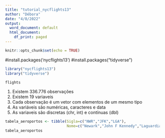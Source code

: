 ```yaml
---
title: "tutorial_nycflights13"
author: "Débora"
date: "4/8/2022"
output:
  word_document: default
  html_document:
    df_print: paged
---
```

```r
knitr::opts_chunk$set(echo = TRUE)
```

#install.packages('nycflights13')
#install.packages("tidyverse")


```r
library("nycflights13")
library("tidyverse")
```

```r
flights
```
1. Existem 336.776 observações
2. Existem 19 variaveis
3. Cada observação é um vetor com elementos de um mesmo tipo
4. As variáveis são numéricas, caracteres e data
5. As variaveis são discretas (chr, int) e contínuas (dbl)

```r
tabela_aeroportos <- tibble(Sigla=c("NWR","JFK","LGA"),
                            Nome=c("Newark","John F Kennedy","Laguardia"))
tabela_aeroportos 
```

